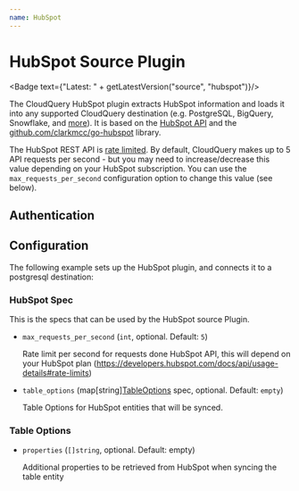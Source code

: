 ```yaml
---
name: HubSpot
---
```

# HubSpot Source Plugin


<Badge text={"Latest: " + getLatestVersion("source", "hubspot")}/>

The CloudQuery HubSpot plugin extracts HubSpot information and loads it into any supported CloudQuery destination (e.g. PostgreSQL, BigQuery, Snowflake, and [more](/docs/plugins/destinations/overview)). It is based on the [HubSpot API](https://developers.hubspot.com/docs/api/overview) and the [github.com/clarkmcc/go-hubspot](https://github.com/clarkmcc/go-hubspot) library.

<Callout type="warning">

The HubSpot REST API is [rate limited](https://developers.hubspot.com/docs/api/usage-details#rate-limits).
By default, CloudQuery makes up to 5 API requests per second - but you may need to increase/decrease this value depending on your HubSpot subscription.
You can use the `max_requests_per_second` configuration option to change this value (see below).

</Callout>

## Authentication

<Authentication/>

## Configuration

The following example sets up the HubSpot plugin, and connects it to a postgresql destination:

<Configuration/>

### HubSpot Spec

This is the specs that can be used by the HubSpot source Plugin.

- `max_requests_per_second` (`int`, optional. Default: `5`)

  Rate limit per second for requests done HubSpot API, this will depend on your HubSpot plan (https://developers.hubspot.com/docs/api/usage-details#rate-limits)

- `table_options` (map[string][TableOptions](#table-options) spec, optional. Default: `empty`)

  Table Options for HubSpot entities that will be synced.

### Table Options

- `properties` (`[]string`, optional. Default: empty)

  Additional properties to be retrieved from HubSpot when syncing the table entity

